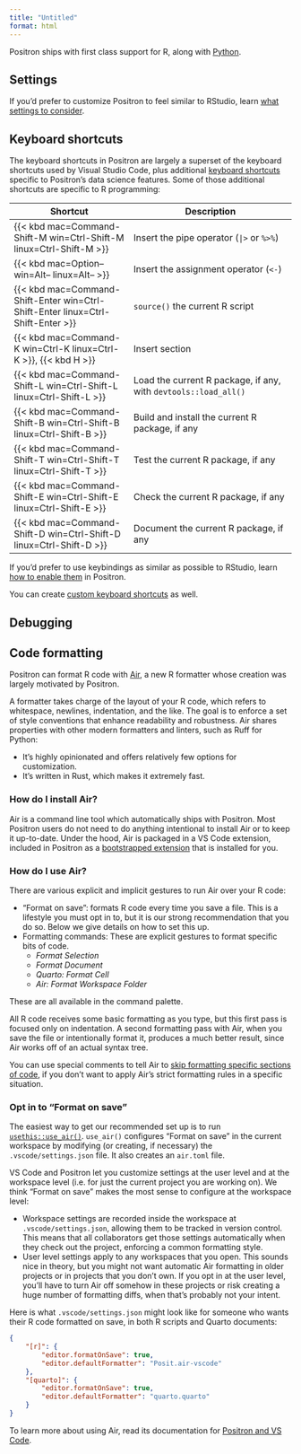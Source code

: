 ```yaml
---
title: "Untitled"
format: html
---
```


Positron ships with first class support for R, along with [Python](guide-python.qmd).

## Settings

:::{.callout-tip}
If you'd prefer to customize Positron to feel similar to RStudio, learn [what settings to consider](migrate-rstudio-settings-and-extensions.qmd#extensions-for-rstudio-users).
:::

## Keyboard shortcuts

The keyboard shortcuts in Positron are largely a superset of the keyboard shortcuts used by Visual Studio Code, plus additional [keyboard shortcuts](keyboard-shortcuts.qmd) specific to Positron's data science features. Some of those additional shortcuts are specific to R programming:

| Shortcut | Description |
| -------- | ----------- |
| {{< kbd mac=Command-Shift-M win=Ctrl-Shift-M linux=Ctrl-Shift-M >}} | Insert the pipe operator (<code>&#124;></code> or `%>%`) | 
| {{< kbd mac=Option-- win=Alt-- linux=Alt-- >}} | Insert the assignment operator (`<-`) |
| {{< kbd mac=Command-Shift-Enter win=Ctrl-Shift-Enter linux=Ctrl-Shift-Enter >}} | `source()` the current R script |
| {{< kbd mac=Command-K win=Ctrl-K linux=Ctrl-K >}}, {{< kbd H >}} | Insert section |
| {{< kbd mac=Command-Shift-L win=Ctrl-Shift-L linux=Ctrl-Shift-L >}} | Load the current R package, if any, with `devtools::load_all()` | 
| {{< kbd mac=Command-Shift-B win=Ctrl-Shift-B linux=Ctrl-Shift-B >}} | Build and install the current R package, if any | 
| {{< kbd mac=Command-Shift-T win=Ctrl-Shift-T linux=Ctrl-Shift-T >}} | Test the current R package, if any | 
| {{< kbd mac=Command-Shift-E win=Ctrl-Shift-E linux=Ctrl-Shift-E >}} | Check the current R package, if any | 
| {{< kbd mac=Command-Shift-D win=Ctrl-Shift-D linux=Ctrl-Shift-D >}} | Document the current R package, if any | 

:::{.callout-tip}
If you'd prefer to use keybindings as similar as possible to RStudio, learn [how to enable them](migrate-rstudio-keybindings.qmd) in Positron.
:::

You can create [custom keyboard shortcuts](keyboard-shortcuts.qmd#custom-shortcuts) as well.

## Debugging

## Code formatting

Positron can format R code with [Air](https://posit-dev.github.io/air/), a new R formatter whose creation was largely motivated by Positron.

A formatter takes charge of the layout of your R code, which refers to whitespace, newlines, indentation, and the like.
The goal is to enforce a set of style conventions that enhance readability and robustness.
Air shares properties with other modern formatters and linters, such as Ruff for Python:

* It's highly opinionated and offers relatively few options for customization.
* It's written in Rust, which makes it extremely fast.

### How do I install Air?

Air is a command line tool which automatically ships with Positron.
Most Positron users do not need to do anything intentional to install Air or to keep it up-to-date.
Under the hood, Air is packaged in a VS Code extension, included in Positron as a [bootstrapped extension](extensions.qmd#bootstrapped-extensions) that is installed for you.

### How do I use Air?

There are various explicit and implicit gestures to run Air over your R code:

* "Format on save": formats R code every time you save a file. This is a lifestyle you must opt in to, but it is our strong recommendation that you do so. Below we give details on how to set this up.
* Formatting commands: These are explicit gestures to format specific bits of code.
  - *Format Selection*
  - *Format Document*
  - *Quarto: Format Cell*
  - *Air: Format Workspace Folder*

These are all available in the command palette.

All R code receives some basic formatting as you type, but this first pass is focused only on indentation.
A second formatting pass with Air, when you save the file or intentionally format it, produces a much better result, since Air works off of an actual syntax tree.

:::{.callout-tip}
You can use special comments to tell Air to [skip formatting specific sections of code](https://posit-dev.github.io/air/formatter.html#skip-comments), if you don't want to apply Air's strict formatting rules in a specific situation.
:::

### Opt in to "Format on save"

The easiest way to get our recommended set up is to run [`usethis::use_air()`](https://usethis.r-lib.org/dev/reference/use_air.html).
`use_air()` configures "Format on save" in the current workspace by modifying (or creating, if necessary) the `.vscode/settings.json` file.
It also creates an `air.toml` file.

VS Code and Positron let you customize settings at the user level and at the workspace level (i.e. for just the current project you are working on).
We think "Format on save" makes the most sense to configure at the workspace level:

* Workspace settings are recorded inside the workspace at `.vscode/settings.json`, allowing them to be tracked in version control. This means that all collaborators get those settings automatically when they check out the project, enforcing a common formatting style.
* User level settings apply to any workspaces that you open. This sounds nice in theory, but you might not want automatic Air formatting in older projects or in projects that you don't own. If you opt in at the user level, you'll have to turn Air off somehow in these projects or risk creating a huge number of formatting diffs, when that's probably not your intent.

Here is what `.vscode/settings.json` might look like for someone who wants their R code formatted on save, in both R scripts and Quarto documents:

```json
{
    "[r]": {
        "editor.formatOnSave": true,
        "editor.defaultFormatter": "Posit.air-vscode"
    },
    "[quarto]": {
        "editor.formatOnSave": true,
        "editor.defaultFormatter": "quarto.quarto"
    }
}
```

To learn more about using Air, read its documentation for [Positron and VS Code](https://posit-dev.github.io/air/editor-vscode.html).